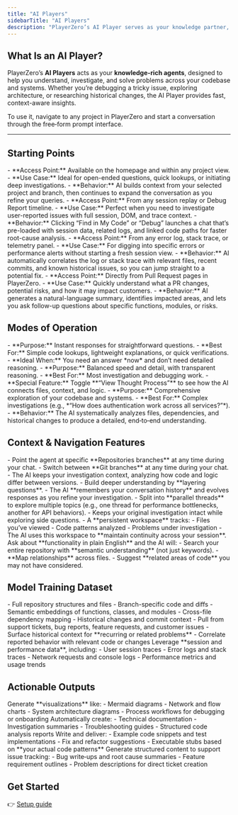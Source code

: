 ```yaml
---
title: "AI Players"
sidebarTitle: "AI Players"
description: "PlayerZero’s AI Player serves as your knowledge partner, helping you navigate complex codebases, debug issues, and analyze code changes through natural conversation."
---
```


## What Is an AI Player?

PlayerZero’s **AI Players** acts as your **knowledge-rich agents**, designed to help you understand, investigate, and solve problems across your codebase and systems. Whether you’re debugging a tricky issue, exploring architecture, or researching historical changes, the AI Player provides fast, context-aware insights.

To use it, navigate to any project in PlayerZero and start a conversation through the free‑form prompt interface.

---

## Starting Points

<AccordionGroup>

<Accordion title="Free‑Form Input">
- **Access Point:** Available on the homepage and within any project view.  
- **Use Case:** Ideal for open-ended questions, quick lookups, or initiating deep investigations.  
- **Behavior:** AI builds context from your selected project and branch, then continues to expand the conversation as you refine your queries.  
</Accordion>

<Accordion title="Debug Report">
- **Access Point:** From any session replay or Debug Report timeline.  
- **Use Case:** Perfect when you need to investigate user-reported issues with full session, DOM, and trace context.  
- **Behavior:** Clicking “Find in My Code” or “Debug” launches a chat that’s pre-loaded with session data, related logs, and linked code paths for faster root-cause analysis.  
</Accordion>

<Accordion title="Log Error">
- **Access Point:** From any error log, stack trace, or telemetry panel.  
- **Use Case:** For digging into specific errors or performance alerts without starting a fresh session view.  
- **Behavior:** AI automatically correlates the log or stack trace with relevant files, recent commits, and known historical issues, so you can jump straight to a potential fix.  
</Accordion>

<Accordion title="PR Summary">
- **Access Point:** Directly from Pull Request pages in PlayerZero.  
- **Use Case:** Quickly understand what a PR changes, potential risks, and how it may impact customers.  
- **Behavior:** AI generates a natural-language summary, identifies impacted areas, and lets you ask follow-up questions about specific functions, modules, or risks.  
</Accordion>

</AccordionGroup>


## Modes of Operation

<AccordionGroup>

<Accordion title="Fast Mode">
- **Purpose:** Instant responses for straightforward questions.  
- **Best For:** Simple code lookups, lightweight explanations, or quick verifications.  
- **Ideal When:** You need an answer *now* and don’t need detailed reasoning.  
</Accordion>

<Accordion title="Normal Mode">
- **Purpose:** Balanced speed and detail, with transparent reasoning.  
- **Best For:** Most investigation and debugging work.  
- **Special Feature:** Toggle **“View Thought Process”** to see how the AI connects files, context, and logic.  
</Accordion>

<Accordion title="DeepThink / Deep Research Mode">
- **Purpose:** Comprehensive exploration of your codebase and systems.  
- **Best For:** Complex investigations (e.g., *“How does authentication work across all services?”*).  
- **Behavior:** The AI systematically analyzes files, dependencies, and historical changes to produce a detailed, end‑to‑end understanding.  
</Accordion>

</AccordionGroup>


## Context & Navigation Features

<AccordionGroup>

<Accordion title="Repo and Branch Selection">
- Point the agent at specific **Repositories branches** at any time during your chat.  
- Switch between **Git branches** at any time during your chat.  
- The AI keeps your investigation context, analyzing how code and logic differ between versions.  
</Accordion>

<Accordion title="Follow‑Up Questions">
- Build deeper understanding by **layering questions**.  
- The AI **remembers your conversation history** and evolves responses as you refine your investigation.  
</Accordion>

<Accordion title="Fork Conversation">
- Split into **parallel threads** to explore multiple topics (e.g., one thread for performance bottlenecks, another for API behaviors).  
- Keeps your original investigation intact while exploring side questions.  
</Accordion>

<Accordion title="Context Workspace">
- A **persistent workspace** tracks:  
  - Files you’ve viewed  
  - Code patterns analyzed  
  - Problems under investigation  
- The AI uses this workspace to **maintain continuity across your session**.  
</Accordion>

<Accordion title="Semantic Code Search">
Ask about **functionality in plain English** and the AI will:  
  - Search your entire repository with **semantic understanding** (not just keywords).  
  - **Map relationships** across files.  
  - Suggest **related areas of code** you may not have considered.  
</Accordion>

</AccordionGroup>


## Model Training Dataset

<AccordionGroup>

<Accordion title="Code">
- Full repository structures and files  
- Branch-specific code and diffs  
- Semantic embeddings of functions, classes, and modules  
- Cross-file dependency mapping  
- Historical changes and commit context  
</Accordion>

<Accordion title="Tickets">
- Pull from support tickets, bug reports, feature requests, and customer issues  
- Surface historical context for **recurring or related problems**  
- Correlate reported behavior with relevant code or changes  
</Accordion>

<Accordion title="Telemetry">
Leverage **session and performance data**, including:  
  - User session traces  
  - Error logs and stack traces  
  - Network requests and console logs  
  - Performance metrics and usage trends  
</Accordion>

</AccordionGroup>


## Actionable Outputs

<AccordionGroup>

<Accordion title="Diagrams">
Generate **visualizations** like:  
  - Mermaid diagrams  
  - Network and flow charts  
  - System architecture diagrams  
  - Process workflows for debugging or onboarding  
</Accordion>

<Accordion title="Documents">
Automatically create:  
  - Technical documentation  
  - Investigation summaries  
  - Troubleshooting guides  
  - Structured code analysis reports  
</Accordion>

<Accordion title="Code Snippets">
Write and deliver:  
  - Example code snippets and test implementations  
  - Fix and refactor suggestions  
  - Executable stubs based on **your actual code patterns**  
</Accordion>

<Accordion title="Tickets">
Generate structured content to support issue tracking:  
  - Bug write‑ups and root cause summaries  
  - Feature requirement outlines  
  - Problem descriptions for direct ticket creation  
</Accordion>

</AccordionGroup>

## Get Started

👉 [Setup guide](/developer-guide/quickstart-guide)
